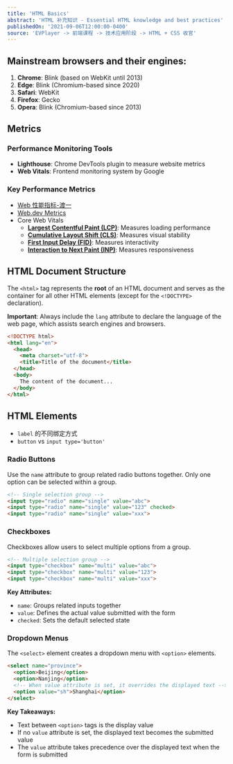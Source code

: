 ```yaml
---
title: 'HTML Basics'
abstract: 'HTML 补充知识 - Essential HTML knowledge and best practices'
publishedOn: '2021-09-06T12:00:00-0400'
source: 'EVPlayer -> 前端课程 -> 技术应用阶段 -> HTML + CSS 收官'
---
```


## Mainstream browsers and their engines:

1. **Chrome**: Blink (based on WebKit until 2013)
2. **Edge**: Blink (Chromium-based since 2020)
3. **Safari**: WebKit
4. **Firefox**: Gecko
5. **Opera**: Blink (Chromium-based since 2013)

## Metrics

### Performance Monitoring Tools

- **Lighthouse**: Chrome DevTools plugin to measure website metrics
- **Web Vitals**: Frontend monitoring system by Google

### Key Performance Metrics

- [Web 性能指标-渡一](https://www.bilibili.com/video/BV1Dy421v7be/?vd_source=0fac54bce02f42da45e61dd3ad1dd1d0)
- [Web.dev Metrics](https://web.dev/explore/metrics)
- Core Web Vitals
  - **[Largest Contentful Paint (LCP)](https://web.dev/articles/lcp)**: Measures loading performance
  - **[Cumulative Layout Shift (CLS)](https://web.dev/articles/cls)**: Measures visual stability
  - **[First Input Delay (FID)](https://web.dev/articles/fid)**: Measures interactivity
  - **[Interaction to Next Paint (INP)](https://web.dev/articles/inp)**: Measures responsiveness

## HTML Document Structure

The `<html>` tag represents the **root** of an HTML document and serves as the container for all other HTML elements (except for the `<!DOCTYPE>` declaration).

**Important**: Always include the `lang` attribute to declare the language of the web page, which assists search engines and browsers.

```html
<!DOCTYPE html>
<html lang="en">
  <head>
    <meta charset="utf-8">
    <title>Title of the document</title>
  </head>
  <body>
    The content of the document...
  </body>
</html>
```

## HTML Elements

- `label` 的不同绑定方式
- `button` vs `input type='button'`

### Radio Buttons

Use the `name` attribute to group related radio buttons together. Only one option can be selected within a group.

```html
<!-- Single selection group -->
<input type="radio" name="single" value="abc">
<input type="radio" name="single" value="123" checked>
<input type="radio" name="single" value="xxx">
```

### Checkboxes

Checkboxes allow users to select multiple options from a group.

```html
<!-- Multiple selection group -->
<input type="checkbox" name="multi" value="abc">
<input type="checkbox" name="multi" value="123">
<input type="checkbox" name="multi" value="xxx">
```

**Key Attributes:**

- `name`: Groups related inputs together
- `value`: Defines the actual value submitted with the form
- `checked`: Sets the default selected state

### Dropdown Menus

The `<select>` element creates a dropdown menu with `<option>` elements.

```html
<select name="province">
  <option>Beijing</option>
  <option>Nanjing</option>
  <!-- When value attribute is set, it overrides the displayed text -->
  <option value="sh">Shanghai</option>
</select>
```

**Key Takeaways:**

- Text between `<option>` tags is the display value
- If no `value` attribute is set, the displayed text becomes the submitted value
- The `value` attribute takes precedence over the displayed text when the form is submitted

<ToggleComponent>
  <HtmlTags />
</ToggleComponent>
